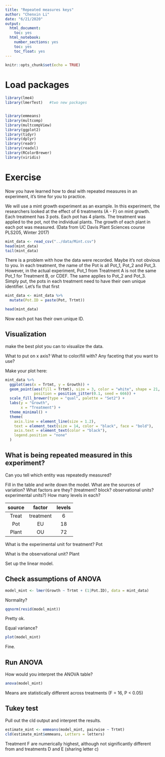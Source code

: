 ---
title: "Repeated measures keys"
author: "Chenxin Li"
date: "6/21/2020"
output:
  html_document:
    toc: yes  
  html_notebook:   
    number_sections: yes    
    toc: yes  
    toc_float: yes
---

```{r setup, include=FALSE}
knitr::opts_chunk$set(echo = TRUE)
```

# Load packages

```{r}
library(lme4)
library(lmerTest)   #two new packages


library(emmeans)  
library(multcomp)
library(multcompView)
library(ggplot2) 
library(tidyr)
library(dplyr)
library(readr)
library(readxl)
library(RColorBrewer)
library(viridis)
```

# Exercise

Now you have learned how to deal with repeated measures in an experiment,
it's time for you to practice.

We will use a mint growth experiment as an example.
In this experiment, the researchers looked at the effect of 6 treatments (A - F) on mint growth.
Each treatment has 3 pots.
Each pot has 4 plants. The treatment was applied to the pot, not the individual plants.
The growth of each plant in each pot was measured.
(Data from UC Davis Plant Sciences course PLS205, Winter 2017)

```{r}
mint_data <- read_csv("../data/Mint.csv")
head(mint_data)
tail(mint_data)
```

There is a problem with how the data were recorded. Maybe it's not obvious to you.
In each treatment, the name of the Pot is all Pot_1, Pot_2 and Pot_3.
However, in the actual experiment, Pot_1 from Treatment A is not the same Pot_1 for Treatment B, or CDEF.
The same applies to Pot_2 and Pot_3.
Simply put, the pots in each treatment need to have their own unique identifier.
Let's fix that first

```{r}
mint_data <- mint_data %>% 
  mutate(Pot.ID = paste(Pot, Trtmt))

head(mint_data)
```

Now each pot has their own unique ID.

## Visualization

make the best plot you can to visualize the data.

What to put on x axis? What to color/fill with? Any faceting that you want to use?

Make your plot here:

```{r}
mint_data %>% 
  ggplot(aes(x = Trtmt, y = Growth)) +
  geom_point(aes(fill = Trtmt), size = 3, color = "white", shape = 21,
             position = position_jitter(0.1, seed = 666)) +
  scale_fill_brewer(type = "qual", palette = "Set2") +
  labs(y = "Growth",
       x = "Treatment") +
  theme_minimal() +
  theme(
    axis.line = element_line(size = 1.2),
    text = element_text(size = 14, color = "black", face = "bold"),
    axis.text = element_text(color = "black"),
    legend.position = "none"
  )
```

## What is being repeated measured in this experiment?

Can you tell which entity was repeatedly measured?

Fill in the table and write down the model. What are the sources of variation? What factors are they? (treatment? block? observational units? experimental units?) How many levels in each?

| source |  factor   | levels |
|:------:|:---------:|:------:|
| Treat  | treatment |   6    |
|  Pot   |    EU     |   18   |
| Plant  |    OU     |   72   |

What is the experimental unit for treatment? Pot

What is the observational unit? Plant

Set up the linear model.

## Check assumptions of ANOVA

```{r}
model_mint <- lmer(Growth ~ Trtmt + (1|Pot.ID), data = mint_data)
```

Normality?

```{r}
qqnorm(resid(model_mint))
```

Pretty ok.

Equal variance?

```{r}
plot(model_mint)
```

Fine.

## Run ANOVA

How would you interpret the ANOVA table?

```{r}
anova(model_mint)
```

Means are statistically different across treatments (F = 16, P < 0.05)

## Tukey test

Pull out the cld output and interpret the results.

```{r}
estimate_mint <- emmeans(model_mint, pairwise ~ Trtmt)
cld(estimate_mint$emmeans, Letters = letters)
```

Treatment F are numerically highest,
although not significantly different from and treatments D and E (sharing letter c)
